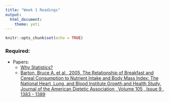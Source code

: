 ```yaml
---
title: "Week 1 Readings"
output: 
  html_document: 
    theme: yeti
---
```


```r
knitr::opts_chunk$set(echo = TRUE)
```

### Required:

- Papers:
    - [Why Statistics?](http://science.sciencemag.org/content/336/6077/12.full)
    - [Barton, Bruce A. et al., 2005, The Relationship of Breakfast and Cereal Consumption to Nutrient Intake and Body Mass Index: The National Heart, Lung, and Blood Institute Growth and Health Study, Journal of the American Dietetic Association , Volume 105 , Issue 9 , 1383 - 1389](http://jandonline.org/article/S0002-8223(05)01028-X/abstract)

